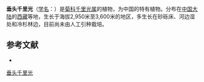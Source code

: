 {{Speciesbox
| name = 垂头千里光
| status = 
| status_system = 
| image =
| genus = Senecio
| species = drukensis
| authority = Marq. et Shaw
}}

'''垂头千里光'''（[[学名|学名]]：{{lang|la|''Senecio drukensis''}}）是[[菊科|菊科]][[千里光属|千里光属]]的植物，为中国的特有植物。分布在[[中国大陆|中国大陆]]的[[西藏|西藏]]等地，生长于海拔2,950米至3,600米的地区，多生长在砂砾床、河边湿处和冷杉林边，目前尚未由人工引种栽培。

== 参考文献 ==
<div class="references-small">
* {{cite web| url =http://www.bioinfo.cn/db05/KmzwSpecies.php?action=view&id=5231| title =垂头千里光| work =《中国高等植物数据库全库》| publisher =中国科学院微生物研究所| author =昆明植物研究所| accessdate =2009-02-25| deadurl =yes| archiveurl =https://web.archive.org/web/20160305003304/http://www.bioinfo.cn/db05/KmzwSpecies.php?action=view&id=5231| archivedate =2016-03-05}}
</div>
{{Taxonbar|from=Q10928944}}

[[Category:千里光属|垂头千里光]]


{{植物小作品}}